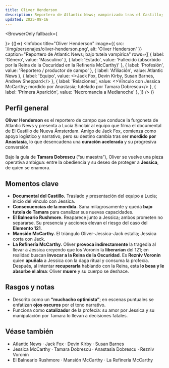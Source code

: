 ```yaml
---
title: Oliver Henderson
description: Reportero de Atlantic News; vampirizado tras el Castillo; catalizador del destino de Jessica
updated: 2025-08-16
---
```



<BrowserOnly fallback={<div />}>
{()=>(
  <Infobox
    title="Oliver Henderson"
    image={{ src: '/img/personajes/oliver-henderson.png', alt: 'Oliver Henderson' }}
    caption="Reportero de Atlantic News; bajo tutela vampírica"
    rows={[
      { label: 'Género', value: 'Masculino' },
      { label: 'Estado', value: 'Fallecido (absorbido por la Reina de la Oscuridad en la Refinería McCarthy)' },
      { label: 'Profesión', value: 'Reportero / productor de campo' },
      { label: 'Afiliación', value: <Link to="/CrSaSo/otros/Atlantic%20News">Atlantic News</Link> },
      { label: 'Equipo', value: <><Link to="/CrSaSo/personajes/Jack%20Fox">Jack Fox</Link>, <Link to="/CrSaSo/personajes/Devin%20Kirby">Devin Kirby</Link>, <Link to="/CrSaSo/personajes/Susan%20Barnes">Susan Barnes</Link>, <Link to="/CrSaSo/personajes/Andrew%20Sheppard">Andrew Sheppard</Link></> },
      { label: 'Relaciones', value: <>Vínculo con <Link to="/CrSaSo/personajes/Jessica%20McCarthy">Jessica McCarthy</Link>; mordido por <Link to="/CrSaSo/personajes/Anastasia%20Dobrescu">Anastasia</Link>; tutelado por <Link to="/CrSaSo/personajes/Tamara%20Dobrescu">Tamara Dobrescu</Link></> },
      { label: 'Primera Aparición', value: 'Necromancia a Medianoche' },
    ]}
  />
)}
</BrowserOnly>

## Perfil general

**Oliver Henderson** es el reportero de campo que conduce la furgoneta de <Link to="/CrSaSo/otros/Atlantic%20News">Atlantic News</Link> y presenta a <Link to="/CrSaSo/personajes/Lucia%20Sinclair">Lucia Sinclair</Link> al equipo que filma el documental de <Link to="/CrSaSo/lugares/El%20Castillo%20de%20Nueva%20%C3%81msterdam">El Castillo de Nueva Ámsterdam</Link>. Amigo de <Link to="/CrSaSo/personajes/Jack%20Fox">Jack Fox</Link>, comienza como apoyo logístico y narrativo, pero su destino cambia tras ser **mordido por <Link to="/CrSaSo/personajes/Anastasia%20Dobrescu">Anastasia</Link>**, lo que desencadena una **curación acelerada** y su progresiva conversión.

Bajo la guía de **<Link to="/CrSaSo/personajes/Tamara%20Dobrescu">Tamara Dobrescu</Link>** (“su maestra”), Oliver se vuelve una pieza operativa ambigua: entre la obediencia y su deseo de proteger a **<Link to="/CrSaSo/personajes/Jessica%20McCarthy">Jessica</Link>**, de quien se enamora.

## Momentos clave

- **Documental del Castillo.** Traslado y presentación del equipo a Lucia; inicio del vínculo con Jessica.
- **Consecuencias de la mordida.** Sana milagrosamente y queda **bajo tutela de Tamara** para canalizar sus nuevas capacidades.
- **El Balneario Rushmore.** Reaparece junto a Jessica; ambos prometen no separarse. Su presencia y acciones elevan el riesgo del caso del **Elemento 121**.
- **Mansión McCarthy.** El triángulo Oliver–Jessica–Jack estalla; Jessica corta con Jack.
- **La Refinería McCarthy.** Oliver **provoca indirectamente** la tragedia al llevar a Jessica creyendo que los <Link to="/CrSaSo/familias/La%20Familia%20Voronin">Voronin</Link> la **liberarían** del 121; en realidad buscan **invocar a la Reina de la Oscuridad**. Es **<Link to="/CrSaSo/personajes/Rezniv%20Voronin">Rezniv Voronin</Link>** quien **apuñala** a Jessica con la daga ritual y consuma la profecía. Después, al intentar **recuperarla** hablando con la Reina, esta **lo besa y le absorbe el alma**: Oliver **muere** y su cuerpo se deshace.

## Rasgos y notas

- Descrito como un **“muchacho optimista”**; en escenas puntuales se enfatizan **ojos oscuros** por el tono narrativo.
- Funciona como **catalizador** de la profecía: su amor por Jessica y su manipulación por Tamara lo llevan a decisiones fatales.

## Véase también

- <Link to="/CrSaSo/otros/Atlantic%20News">Atlantic News</Link> · <Link to="/CrSaSo/personajes/Jack%20Fox">Jack Fox</Link> · <Link to="/CrSaSo/personajes/Devin%20Kirby">Devin Kirby</Link> · <Link to="/CrSaSo/personajes/Susan%20Barnes">Susan Barnes</Link>  
- <Link to="/CrSaSo/personajes/Jessica%20McCarthy">Jessica McCarthy</Link> · <Link to="/CrSaSo/personajes/Tamara%20Dobrescu">Tamara Dobrescu</Link> · <Link to="/CrSaSo/personajes/Anastasia%20Dobrescu">Anastasia Dobrescu</Link> · <Link to="/CrSaSo/personajes/Rezniv%20Voronin">Rezniv Voronin</Link>  
- <Link to="/CrSaSo/lugares/El%20Balneario%20Rushmore">El Balneario Rushmore</Link> · <Link to="/CrSaSo/lugares/Mansi%C3%B3n%20McCarthy">Mansión McCarthy</Link> · <Link to="/CrSaSo/lugares/La%20Refiner%C3%ADa%20McCarthy">La Refinería McCarthy</Link>
